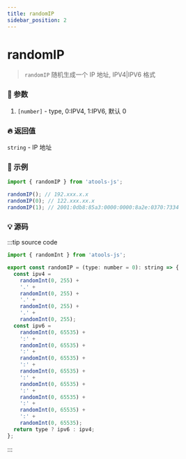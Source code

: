 ```yaml
---
title: randomIP
sidebar_position: 2
---
```


# randomIP

> `randomIP` 随机生成一个 IP 地址, IPV4|IPV6 格式

### :bento: 参数

1. `[number]` - type, 0:IPV4, 1:IPV6, 默认 0

### :fire: 返回值

`string` - IP 地址

### :rocket: 示例

```jsx
import { randomIP } from 'atools-js';

randomIP(); // 192.xxx.x.x
randomIP(0); // 122.xxx.xx.x
randomIP(1); // 2001:0db8:85a3:0000:0000:8a2e:0370:7334
```

### :bulb: 源码

:::tip source code

```js title="/atools/_random/randomIP.ts"
import { randomInt } from 'atools-js';

export const randomIP = (type: number = 0): string => {
  const ipv4 =
    randomInt(0, 255) +
    '.' +
    randomInt(0, 255) +
    '.' +
    randomInt(0, 255) +
    '.' +
    randomInt(0, 255);
  const ipv6 =
    randomInt(0, 65535) +
    ':' +
    randomInt(0, 65535) +
    ':' +
    randomInt(0, 65535) +
    ':' +
    randomInt(0, 65535) +
    ':' +
    randomInt(0, 65535) +
    ':' +
    randomInt(0, 65535) +
    ':' +
    randomInt(0, 65535) +
    ':' +
    randomInt(0, 65535);
  return type ? ipv6 : ipv4;
};
```

:::
